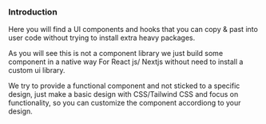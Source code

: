 ### Introduction

Here you will find a UI components and hooks that you can copy & past into user code without trying to install extra heavy packages.

As you will see this is not a component library we just build some component in a native way For React js/ Nextjs without need to install a custom ui library.

We try to provide a functional component and not sticked to a specific design, just make a basic design with CSS/Tailwind CSS and focus on functionality, so you can customize the component accordiong to your design.
